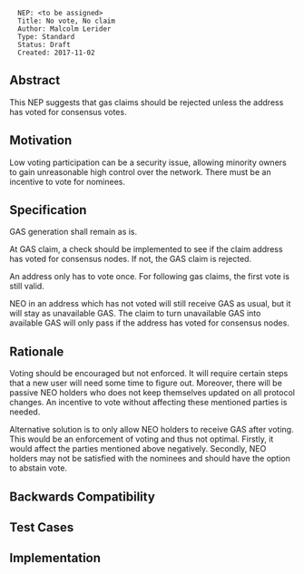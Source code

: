 <pre>
  NEP: <to be assigned>
  Title: No vote, No claim
  Author: Malcolm Lerider
  Type: Standard
  Status: Draft
  Created: 2017-11-02
</pre>

==Abstract==

This NEP suggests that gas claims should be rejected unless the address has voted for consensus votes.

==Motivation==

Low voting participation can be a security issue, allowing minority owners to gain unreasonable high control over the network. There must be an incentive to vote for nominees.

==Specification==

GAS generation shall remain as is.

At GAS claim, a check should be implemented to see if the claim address has voted for consensus nodes. If not, the GAS claim is rejected.

An address only has to vote once. For following gas claims, the first vote is still valid.

NEO in an address which has not voted will still receive GAS as usual, but it will stay as unavailable GAS. The claim to turn unavailable GAS into available GAS will only pass if the address has voted for consensus nodes.

==Rationale==

Voting should be encouraged but not enforced. It will require certain steps that a new user will need some time to figure out. Moreover, there will be passive NEO holders who does not keep themselves updated on all protocol changes. An incentive to vote without affecting these mentioned parties is needed.

Alternative solution is to only allow NEO holders to receive GAS after voting. This would be an enforcement of voting and thus not optimal. Firstly, it would affect the parties mentioned above negatively. Secondly, NEO holders may not be satisfied with the nominees and should have the option to abstain vote.

==Backwards Compatibility==


==Test Cases==


==Implementation==

